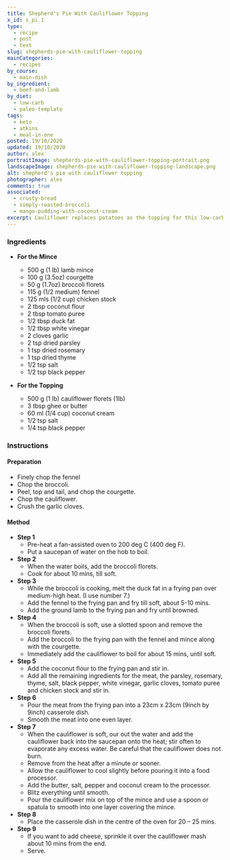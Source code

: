 ```yaml
---
title: Shepherd's Pie With Cauliflower Topping
x_id: s_pi_1
type:
  - recipe
  - post
  - text
slug: shepherds-pie-with-cauliflower-topping
mainCategories: 
  - recipes
by_course:
  - main-dish
by_ingredient:
  - beef-and-lamb
by_diet:
  - low-carb
  - paleo-template
tags:
  - keto
  - atkins
  - meal-in-one
posted: 19/10/2020
updated: 19/10/2020
author: alex
portraitImage: shepherds-pie-with-cauliflower-topping-portrait.png
landscapeImage: shepherds-pie-with-cauliflower-topping-landscape.png
alt: shepherd's pie with cauliflower topping
photographer: alex
comments: true
associated: 
  - crusty-bread
  - simply-roasted-broccoli
  - mango-pudding-with-coconut-cream
excerpt: Cauliflower replaces potatoes as the topping for this low-carb version of shepherd's pie, delicious comfort food.
---
```


<Ingredients>

### Ingredients
    
  - **For the Mince**
    - 500 g (1 lb) lamb mince
    - 100 g (3.5oz) courgette
    - 50 g (1.7oz) broccoli florets
    - 115 g (1/2 medium) fennel
    - 125 mls (1/2 cup) chicken stock 
    - 2 tbsp coconut flour
    - 2 tbsp tomato puree
    - 1/2 tbsp duck fat
    - 1/2 tbsp white vinegar
    - 2 cloves garlic
    - 2 tsp dried parsley
    - 1 tsp dried rosemary
    - 1 tsp dried thyme
    - 1/2 tsp salt
    - 1/2 tsp black pepper

  - **For the Topping**
    - 500 g (1 lb) cauliflower florets (1lb)
    - 3 tbsp ghee or butter
    - 60 ml (1/4 cup) coconut cream
    - 1/2 tsp salt
    - 1/4 tsp black pepper

</Ingredients>

<Instructions>

### Instructions

#### Preparation
  - Finely chop the fennel
  - Chop the broccoli.
  - Peel, top and tail, and chop the courgette.
  - Chop the cauliflower.
  - Crush the garlic cloves.

#### Method

  - **Step 1**
    - Pre-heat a fan-assisted oven to 200 deg C (400 deg F).
    - Put a saucepan of water on the hob to boil.
  - **Step 2**
    - When the water boils, add the broccoli florets.
    - Cook for about 10 mins, till soft.
  - **Step 3**
    - While the broccoli is cooking, melt the duck fat in a frying pan over medium-high heat. (I use number 7.)
    - Add the fennel to the frying pan and fry till soft, about 5-10 mins.
    - Add the ground lamb to the frying pan and fry until browned.
  - **Step 4**
    - When the broccoli is soft, use a slotted spoon and remove the broccoli florets.
    - Add the broccoli to the frying pan with the fennel and mince along with the courgette.  
    - Immediately add the cauliflower to boil for about 15 mins, until soft.
  - **Step 5**
    -  Add the coconut flour to the frying pan and stir in.
    - Add all the remaining ingredients for the meat, the parsley, rosemary, thyme, salt, black pepper, white vinegar, garlic cloves, tomato puree and chicken stock and stir in.
  - **Step 6**
    - Pour the meat from the frying pan into a 23cm x 23cm (9inch by 9inch) casserole dish. 
    - Smooth the meat into one even layer.
  - **Step 7**
    - When the cauliflower is soft, our out the water and add the cauliflower back into the saucepan onto the heat; stir often to evaporate any excess water. Be careful that the cauliflower does not burn. 
    - Remove from the heat after a minute or sooner.
    - Allow the cauliflower to cool slightly before pouring it into a food processor. 
    - Add the butter, salt, pepper and coconut cream to the processor. 
    - Blitz everything until smooth.
    - Pour the cauliflower mix on top of the mince and use a spoon or spatula to smooth into one layer covering the mince.
  - **Step 8**
    - Place the casserole dish in the centre of the oven for 20 – 25 mins.
  - **Step 9**
    - If you want to add cheese, sprinkle it over the cauliflower mash about 10 mins from the end.
    - Serve.

</Instructions>


